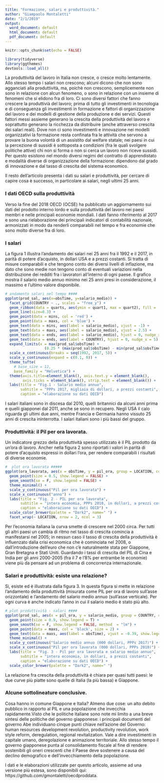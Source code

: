 ```yaml
---
title: "Formazione, salari e produttività."
author: "Giampaolo Montaletti"
date: "2/1/2019"
output:
  word_document: default
  html_document: default
  pdf_document: default
---
```


```r
knitr::opts_chunk$set(echo = FALSE)
```

```r
library(tidyverse)
library(ggthemes)
devtools::load_all()
```

La produttività del lavoro in Italia non cresce, o cresce molto lentamente. Allo stesso tempo i salari non crescono; alcuni dicono che non sono agganciati alla produttività, ma, poichè non crescono, semplicemente non sono in relazione con alcun fenomeno, o sono in relazione con un insieme di fenomeni che si elidono fra di loro.
Ci sono diversi fattori che fanno crescere la produttivià del lavoro; prima di tutto gli investimenti in tecnologia e di conseguenza gli investimenti in formazione e fattori di organizzazione del lavoro e dei modelli di gestione della produzione e dei servizi. Questi fattori messi assieme generano la crescita della produttività del lavoro e soprattutto generano la ricchezza da distribuire (anche attraverso crescita dei salari reali).
Dove non ci sono investimenti e innovazione nei modelli organizzativi la formazione resta confinata fra le attività che servono a provare la buona volontà di un assistito dal welfare statale; nei paesi in cui la percezione di sussidi è sottoposta a condizioni (fra le quali svolgere politiche attive) chi non si forma o non si cerca un lavoro non riceve sussidi. 
Per questo esistono nel mondo diversi regimi del contratto di apprendistato e modalità diverse di organizzazione della formazione: dipendono dal grado di innovazione e dal tasso di crescita del sistema economico.

Il resto dell'articolo presenta i dati su salari e produttività, per cercare di capire cosa è successo, in particolare ai salari, negli ultimi 25 anni.

### I dati OECD sulla produttività

Verso la fine del 2018 OECD (OCSE) ha pubblicato un aggiornamento sui dati del prodotto interno lordo e sulla produttività del lavoro nei paesi membri e nelle principali economie mondiali. I dati fanno riferimento al 2017 e sono una rielaborazione dei principali indicatori di contabilità nazionale, armonizzati in modo da renderli comparabili nel tempo e fra economie che sono molto diverse fra di loro.

### I salari

La figura 1 illustra l'andamento dei salari nei 25 anni fra il 1992 e il 2017, in parità di potere d'acquisto, in dollari USA e a prezzi costanti. Si tratta di misure comparabili e che tengono conto dei diversi livelli di inflazione, ma dato che sono medie non tengono conto di eventuali variazioni nella distribuzione dei redditi fra i lavoratori all'interno di ogni paese. Il grafico mostra il salario medio annuo minimo nei 25 anni presi in considerazione, il massimo e l'ultimo valore disponibile.

```r
# andamento salari nel tempo ####
ggplot(prod_sal, aes(x=obsTime, y=salario_medio)) +
  facet_grid(COUNTRY ~ ., scales = "free_y") +
  geom_ribbon(data = quarts, aes(ymin = quart1, max = quart2), fill = 'grey90') +
  geom_line(size=0.3) +
  geom_point(data = mins, col = 'red') +
  geom_point(data = maxs, col = 'blue') +
  geom_text(data = mins, aes(label = salario_medio), vjust = -1) +
  geom_text(data = maxs, aes(label = salario_medio), vjust = 2.5) +
  geom_text(data = ends, aes(label = salario_medio), hjust = 0, nudge_x = 1) +
  geom_text(data = ends, aes(label = COUNTRY), hjust = 0, nudge_x = 5) +
  expand_limits(x = max(prod_sal$obsTime) + 
                  (0.25 * (max(prod_sal$obsTime) - min(prod_sal$obsTime)))) +
  scale_x_continuous(breaks = seq(1992, 2017, 5)) +
  scale_y_continuous(expand = c(0.1, 0)) +
  theme_tufte(
    # base_size = 12, 
    base_family = "Helvetica") +
  theme(axis.title=element_blank(), axis.text.y = element_blank(),
        axis.ticks = element_blank(), strip.text = element_blank()) +
  labs(title = "Fig.1 - Salario medio annuo",
       subtitle = "PPPs 2017, migliaia di dollari, a prezzi costanti",
       caption = "elaborazione su dati OECD")
```

I salari italiani sono in discesa dal 2010, quelli britannici da alcuni anni prima e quelli giapponei dal 2011, anche se sono in recupero. Negli USA il calo riguarda gli ultimi due anni, mentre Francia e Germania hanno vissuto 25 anni di crescita ininterrotta. I salari italiani sono i più bassi del gruppo.

### Produttività: il Pil per ora lavorata.

Un indicatore grezzo della produttività spesso utilizzato è il PIL prodotto da un'ora di lavoro. Ancher nella figura 2 sono riportati i valori in parità di potere d'acquisto espressi in dollari l'ora, per rendere comparabili i risultati di diverse economie. 

```r
#  plot ora lavorata #####
ggplot(ora_lavorata, aes(x = obsTime, y = pil_ora, group = LOCATION, color = LOCATION)) +
  geom_point(size = 0.5, show.legend = FALSE) +
  geom_smooth(se = F, show.legend = FALSE) +
  theme_minimal() +
  scale_y_continuous("Pil per ora lavorata") +
  scale_x_continuous("anno") +
  labs(title = "Fig. 2 - PIL per ora lavorata",
       subtitle = "intera economia, PPPs 2010, in dollari, a prezzi costanti",
       caption = "elaborazione su dati OECD") +
  scale_color_brewer(palette = "Dark2", name=" ") +
  facet_wrap(~ LOCATION, nrow = 2, ncol = 3)
```

Per l'economia italiana la curva smette di crescere nel 2000 circa. Per tutti gli altri paesi un cambia di ritmo nel tasso di crescita comincia a manifestarsi nel 2005; in nessun caso il tasso di crescita della produttività è influenzato dalla crisi economica che è cominciata nel 2008, o dall'introduzione dell'euro che non c'è naturalmente stata per Giappone, Gran Bretagna e Stati Uniti. Guardando i tassi di crescita del PIL di Cina e India per gli anni 2000-2005 (fra il 7 e l'8% per entrambe le economie) viene più da pensare ad un problema di concorrenza internazionale.

### Salari e produttività: esiste una relazione?

Si, esiste ed è illustrata dalla figura 3. In questa figura si mette in relazione l'andamento della produttività (misurata come PIL per ora di lavoro sull'asse orizzontale) e l'andamento del salario medio annuo (sull'asse verticale). Per ogni curva è anche indicato l'anno in cui il salario medio è stato più alto. 

```r
# plot produttività - salari ####
ggplot(prod_sal, aes(x = pil_ora, y = salario_medio, group = COUNTRY, color = COUNTRY)) +
  geom_point(size = 0.9, show.legend = T) +
  geom_smooth(se = F, show.legend = FALSE, method  = "lm") +
  geom_point(data = maxs, col = 'black', size = 2) +
  geom_text(data = maxs, aes(label = obsTime), vjust = -0.39, show.legend = FALSE) +
  theme_minimal() +
  scale_y_continuous("Salario medio annuo (000 dollari, PPPs 2017)") +
  scale_x_continuous("Pil per ora lavorata (000 dollari, PPPs 2010)") +
  labs(title = "Fig. 3 - Pil per ora lavorata e salario medio annuo",
       subtitle = "intera economia, in dollari, a prezzi costanti",
       caption = "elaborazione su dati OECD") +
  scale_color_brewer(palette = "Dark2", name=" ")
```

La relazione fra crescita della produttività è chiara per quasi tutti paesi: le due curve più piatte sono quelle di Italia (la più bassa) e Giappone.

### Alcune sottolineature conclusive.

Cosa hanno in comune Giappone e Italia? Almeno due cose: un alto debito pubblico in rapporto al PIL e una popolazione che invecchia rapidamente.Visto che le politiche italiane sono note mi limito a una breve sintesi delle politiche del governo giapponese: i principali documenti del governo Abe individuano cinque punti chiave nell’azione del Governo: human resources development revolution, productivity revolution, work style reform, deregulation, regional revitalization. Vale a dire investimenti in capitale umano, deregolazione e animazione territoriale. Allo stesso tempo il governo giapponese punta al consolidamento fiscale al fine di rendere sostenibili gli oneri crescenti che il Paese deve sostenere a causa del declino demografico e dell’invecchiamento della popolazione.

I dati e le elaborazioni utilizzate per questo articolo, assieme ad una versione più estesa, sono disponibili qui:  https://github.com/gmontaletti/oecdproddata.


